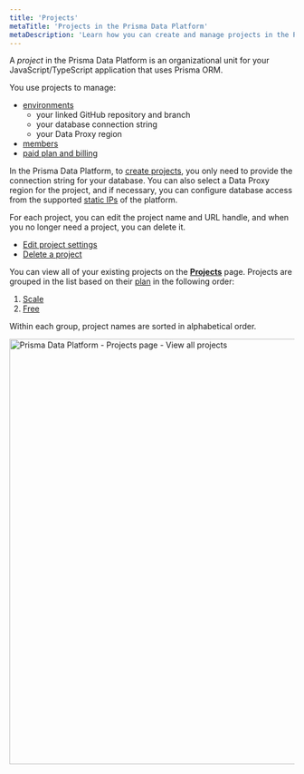 ```yaml
---
title: 'Projects'
metaTitle: 'Projects in the Prisma Data Platform'
metaDescription: 'Learn how you can create and manage projects in the Prisma Data Platform'
---
```


<TopBlock>

A _project_ in the Prisma Data Platform is an organizational unit for your JavaScript/TypeScript application that uses Prisma ORM.

You use projects to manage:

- [environments](../environments)
  - your linked GitHub repository and branch
  - your database connection string
  - your Data Proxy region
- [members](../members)
- [paid plan and billing](../billing/plans-and-quotas)

In the Prisma Data Platform, to [create projects](./create), you only need to provide the connection string for your database. You can also select a Data Proxy region for the project, and if necessary, you can configure database access from the supported [static IPs](/data-platform/static-ips) of the platform.

For each project, you can edit the project name and URL handle, and when you no longer need a project, you can delete it.

- [Edit project settings](./edit-settings)
- [Delete a project](./delete-project)

You can view all of your existing projects on the [**Projects**](https://cloud.prisma.io/projects) page. Projects are grouped in the list based on their [plan](../billing/plans-and-quotas) in the following order:

1. [Scale](../billing/plans-and-quotas#strongscalestrong-plan)
2. [Free](../billing/plans-and-quotas#strongfreestrong-plan)

Within each group, project names are sorted in alphabetical order.

<img
  src="../images/projects/prisma-data-platform-projects-page.png"
  alt="Prisma Data Platform - Projects page - View all projects"
  width="750px"
/>

</TopBlock>

